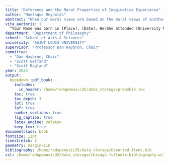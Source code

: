 ```yaml
---
title: "Deference and the Moral Properties of Imaginative Experience"
author: "Montaque Reynolds"
abstract: "When our moral views are based on the moral views of another, we are in a state of deference to that person. There are philosophers who think that such a state is not ideal. Sarah @mcgr19 defends moral deference arguing that it is no different than non-moral deference. It is natural for us to accept the moral views of others even if we have not critically examined the views for ourselves. Our actions are often justified by the views of expert testimony, say when a Supreme Court justice rules on a case based on the testimony of a scientific expert.^[E.g., see @daub93] However, this assumes one direction of fit between emotion and moral judgment, which is a narrow understanding of how we can know moral facts. While such an understanding may or may not be true in the non-moral realm, there are important differences between the moral and non-moral claims. Most important among these differences is how we feel about them. This means that our understanding of how we come to know moral facts may be too narrow."
vita_auctoris: |
  "Your Name was born in [Place], [Date]. He/She attended [University Name] and received a B.S. in [Field] in [Year]. He/She then pursued graduate studies at [University Name], earning an M.S. in [Field] in [Year]. During his/her doctoral studies at [University Name], he/she [brief description of research or notable achievements]. He/She has published [number] papers in [field] journals and presented his/her work at [number] international conferences. Upon completion of his/her Ph.D., he/she plans to [future plans or career goals]."
department: "Department of Philosophy"
school: "School of Arts & Sciences"
university: "SAINT LOUIS UNIVERSITY"
supervisor: "Professor Dan Haybron, Chair"
committee:
  - "Dan Haybron, Chair"
  - "Scott Gelfand"
  - "Scott Ragland"
year: 2024
output:
  bookdown::pdf_book:
    includes:
      in_header: /home/redapemusic35/data_storage/preamble.tex
    toc: true
    toc_depth: 3
    lot: true
    lof: true
    number_sections: true
    fig_caption: true
    latex_engine: xelatex
    keep_tex: true
documentclass: book
fontsize: 12pt
linestretch: 2
geometry: margin=1in
bibliography: /home/redapemusic35/data_storage/Exported-Items.bib
csl: /home/redapemusic35/data_storage/chicago-fullnote-bibliography-with-ibid.csl
---
```

